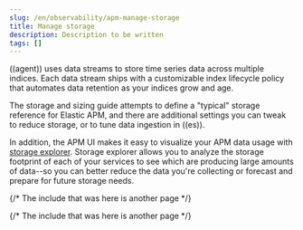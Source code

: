 ```yaml
---
slug: /en/observability/apm-manage-storage
title: Manage storage
description: Description to be written
tags: []
---
```


<div id="apm-manage-storage"></div>

((agent)) uses <DocLink slug="/en/observability/apm-data-streams">data streams</DocLink> to store time series data across multiple indices.
Each data stream ships with a customizable <DocLink slug="/en/observability/apm-ilm-how-to">index lifecycle policy</DocLink> that automates data retention as your indices grow and age.

The <DocLink slug="/en/observability/apm-storage-guide">storage and sizing guide</DocLink> attempts to define a "typical" storage reference for Elastic APM,
and there are additional settings you can tweak to <DocLink slug="/en/observability/apm-reduce-apm-storage">reduce storage</DocLink>,
or to <DocLink slug="/en/observability/apm-tune-data-ingestion" section="tune-((es))">tune data ingestion in ((es))</DocLink>.

In addition, the APM UI makes it easy to visualize your APM data usage with
[storage explorer](((kibana-ref))/storage-explorer.html).
Storage explorer allows you to analyze the storage footprint of each of your services to see
which are producing large amounts of data--so you can better reduce the data you're collecting
or forecast and prepare for future storage needs.

{/* The include that was here is another page */}

{/* The include that was here is another page */}

